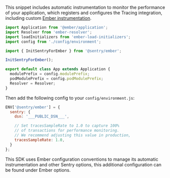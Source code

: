 
This snippet includes automatic instrumentation to monitor the performance of your application, which registers and configures the Tracing integration, including custom [Ember instrumentation](./configuration/ember-options/).

```javascript
import Application from '@ember/application';
import Resolver from 'ember-resolver';
import loadInitializers from 'ember-load-initializers';
import config from './config/environment';

import { InitSentryForEmber } from '@sentry/ember';

InitSentryForEmber();

export default class App extends Application {
  modulePrefix = config.modulePrefix;
  podModulePrefix = config.podModulePrefix;
  Resolver = Resolver;
}
```

Then add the following config to your `config/environment.js`:

```javascript
ENV['@sentry/ember'] = {
  sentry: {
    dsn: '___PUBLIC_DSN___',

    // Set tracesSampleRate to 1.0 to capture 100%
    // of transactions for performance monitoring.
    // We recommend adjusting this value in production,
    tracesSampleRate: 1.0,
  }
};
```

<Note><markdown>

This SDK uses Ember configuration conventions to manage its automatic instrumentation and other Sentry options, this additional configuration can be found under <PlatformLink to="/configuration/ember-options/">Ember options</PlatformLink>.

</markdown></Note>
